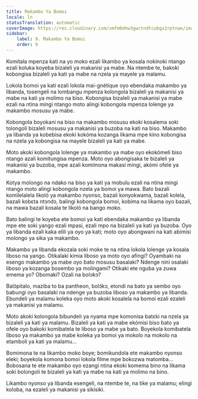 ```yaml
---
title: Makambo Ya Bomoi
locale: ln
statusTranslation: automatic
coverImage: https://res.cloudinary.com/xmfm6mhw3gwctndtcubgx2rptnae/image/upload/v1740468922/small_cover_tratado_de_psicologia_revolucionaria_a4c0dca4e0.webp
sidebar:
    label: 9. Makambo Ya Bomoi
    order: 9
---
```

Komitala mpenza kati na yo moko ezali likambo ya kosala nokinoki ntango ezali koluka koyeba bizaleli ya makanisi ya mabe. Na ntembe te, bakoki kobongisa bizaleli ya kati ya mabe na nzela ya mayele ya malamu.

Lokola bomoi ya kati ezali lokola mai-gnétique oyo ebendaka makambo ya libanda, tosengeli na lombangu mpenza kolongola bizaleli ya makanisi ya mabe na kati ya molimo na biso. Kobongisa bizaleli ya makanisi ya mabe ezali na ntina mingi ntango moto alingi kobongola mpenza lolenge ya makambo mosusu ya mabe.

Kobongola boyokani na biso na makambo mosusu ekoki kosalema soki tolongoli bizaleli mosusu ya makanisi ya buzoba na kati na biso. Makambo ya libanda ya kobebisa ekoki kokóma kozanga likama mpe kino kobongisa na nzela ya kobongisa na mayele bizaleli ya kati ya mabe.

Moto akoki kobongola lolenge ya makambo ya mabe oyo ekokómeli biso ntango azali komitungisa mpenza. Moto oyo abongisaka te bizaleli ya makanisi ya buzoba, mpe azali komimona makasi mingi, akómi ofele ya makambo.

Kotya molongo na ndako na biso ya kati ya mobulu ezali na ntina mingi ntango moto alingi kobongola nzela ya bomoi ya mawa. Bato bazali komilelalela likoló ya makambo nyonso, bazali konyokwama, bazali kolela, bazali kobɛta ntɔndɔ, balingi kobongola bomoi, kobima na likama oyo bazali, na mawa bazali kosala te likoló na bango moko.

Bato balingi te koyeba ete bomoi ya kati ebendaka makambo ya libanda mpe ete soki yango ezali mpasi, ezali mpo na bizaleli ya kati ya buzoba. Oyo ya libanda ezali kaka elili ya oyo ya kati; moto oyo abongwani na kati abimisi molongo ya sika ya makambo.

Makambo ya libanda ekozala soki moke te na ntina lokola lolenge ya kosala liboso na yango. Otikalaki kimia liboso ya moto oyo afingi? Oyambaki na esengo makambo ya mabe oyo bato mosusu basalaki? Ndenge nini osalaki liboso ya kozanga bosembo ya molingami? Otikaki ete nguba ya zuwa emema yo? Obomaki? Ozali na bolɔkɔ?

Balɔ́pitalo, maziba to ba pantheon, bolɔ́kɔ, etondi na bato ya sembo oyo babungi oyo basalaki na ndenge ya buzoba liboso ya makambo ya libanda. Ebundeli ya malamu koleka oyo moto akoki kosalela na bomoi ezali ezaleli ya makanisi ya malamu.

Moto akoki kolongola bibundeli ya nyama mpe komonisa batɛki na nzela ya bizaleli ya kati ya malamu. Bizaleli ya kati ya mabe ekómisi biso bato ya ofele oyo bakoki komibatela te liboso ya mabe ya bato. Boyekola komibatela liboso ya makambo ya mabe koleka ya bomoi ya mokolo na mokolo na etamboli ya kati ya malamu...

Bomimona te na likambo moko boye; bomikundola ete makambo nyonso eleki; boyekola komona bomoi lokola filme mpe bokozwa matomba... Bobosana te ete makambo oyo ezangi ntina ekoki komema bino na likama soki bolongoli te bizaleli ya kati ya mabe na kati ya molimo na bino.

Likambo nyonso ya libanda esengeli, na ntembe te, na tike ya malamu; elingi koloba, na ezaleli ya makanisi ya sikisiki.

